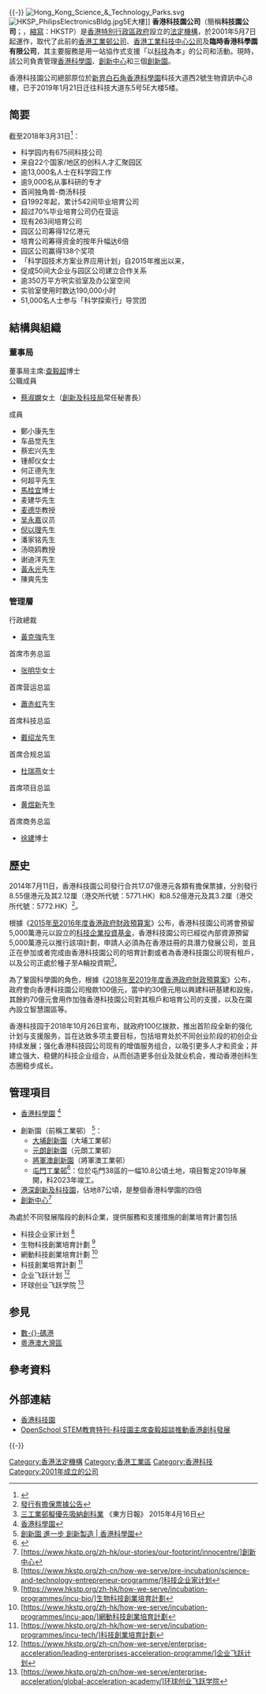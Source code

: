 {{主条目消歧义|本文只叙述'''香港科技园'''，关于科技研究基地请参照'''[[香港科学园|香港科学园]]'''。}}
{{advert|time=2019-09-11T12:00:23+00:00}}{{-}}
{{Infobox Company
| company_name = 香港科技園公司
| company_name_en = Hong Kong Science and Technology Parks Corporation
| company_logo = [[File:HKSTP_2015.svg|250px]]
| logo_caption  = 香港科技園公司標誌（2015年2月至今）
| company_type = [[香港法定機構|法定機構]]
| key_people =[[查毅超|查毅超]]（董事局主席）<br/> 黃克強（行政總裁）
| foundation = 2001年5月
| location = {{HK}}[[新界|新界]][[香港科學園|香港科學園]]<br>科技大道东5号5E大楼5楼
| industry = 創新及科技
| homepage ={{url|http://www.hkstp.org/}}
}}
[[File:Hong_Kong_Science_&_Technology_Parks.svg|thumb]]
[[File:HKSP_PhilipsElectronicsBldg.jpg|thumb]]5E大樓]]
'''香港科技園公司'''（簡稱'''科技園公司'''；{{lang-en|Hong Kong Science and Technology Parks Corporation}}，[[縮寫|縮寫]]：HKSTP）是[[香港特別行政區政府|香港特別行政區政府]]設立的[[香港法定機構|法定機構]]，於2001年5月7日起運作，取代了此前的[[香港工業邨公司|香港工業邨公司]]、[[香港工業科技中心公司|香港工業科技中心公司]]及'''臨時香港科學園有限公司'''，其主要服務是用一站協作式支援「以[[科技|科技]]為本」的公司和活動。現時，該公司負責管理[[香港科學園|香港科學園]]、[[創新中心|創新中心]]和三個[[創新園|創新園]]。

香港科技園公司總部原位於[[新界|新界]][[白石角|白石角]][[香港科學園|香港科學園]]科技大道西2號生物資訊中心8樓，已于2019年1月21日迁往科技大道东5号5E大楼5楼。

==简要==
截至2018年3月31日<ref>{{Cite web|url=https://www.hkstp.org/media/4404/c_hkstp-ar18.pdf|title=香港科技园公司年度报告 2017 / 2018|accessdate=|author=|date=|publisher=香港科技园公司}}</ref>：
* 科学园内有675间科技公司
* 来自22个国家/地区的创科人才汇聚园区
* 逾13,000名人士在科学园工作
* 逾9,000名从事科研的专才
* 首间独角兽-商汤科技
* 自1992年起，累计542间毕业培育公司
* 超过70%毕业培育公司仍在营运
* 现有263间培育公司
* 园区公司筹得12亿港元
* 培育公司筹得资金的按年升幅达6倍
* 园区公司赢得138个奖项
* 「科学园技术方案业界应用计划」自2015年推出以来，
* 促成50间大企业与园区公司建立合作关系
* 逾350万平方呎实验室及办公室空间
* 实验室使用时数达190,000小时
* 51,000名人士参与「科学探索行」导赏团

==結構與組織==
{{External links|章節|date=2022-02-20}}
{{Col-begin}}
{{Col-2}}
===董事局===
;董事局主席:[[查毅超|查毅超]]博士 
;公職成員
*[[蔡淑嫻|蔡淑嫻]]女土（[[創新及科技局|創新及科技局]]常任秘書長）
;成員
* 鄭小康先生
* 车品觉先生
* 蔡宏兴先生
* 锺郝仪女士
* 何正德先生
* 何超平先生
* [[馬桂宜|馬桂宜]]博士
* 麦建华先生
* [[麦德华|麦德华]]教授
* [[吴永嘉|吴永嘉]]议员
* [[倪以理|倪以理]]先生
* 潘家铭先生
* 汤晓鸥教授
* 谢迪洋先生
* [[黃永光|黃永光]]先生
* 陳爽先生

{{Col-2}}
===管理層===
;行政總裁
* [https://web.archive.org/web/20181231092955/https://www.hkstp.org/zh-cn/about-us/management/mr-albert-wong/ 黃克強]先生
;首席市务总监
* [https://www.hkstp.org/zh-cn/about-us/management/ms-jojo-cheung/ 张明华]女士
;首席营运总监
* [https://www.hkstp.org/zh-cn/about-us/management/mr-patrick-siu/ 蕭赤虹]先生
;首席科技总监
* [https://www.hkstp.org/zh-cn/about-us/management/mr-george-tee/ 戴绍龙]先生
;首席合规总监
* [https://www.hkstp.org/zh-cn/about-us/management/ms-janet-to/ 杜瑞燕]女士
;首席项目总监
* [https://www.hkstp.org/zh-cn/about-us/management/mr-simon-wong/ 黄煜新]先生
;首席商务总监
* [https://www.hkstp.org/zh-cn/about-us/management/dr-claudia-xu/ 徐建]博士
{{Col-end}}

== 歷史 ==
2014年7月11日，香港科技園公司發行合共17.07億港元各類有擔保票據，分別發行8.55億港元及其2.12厘（港交所代號：5771.HK）和8.52億港元及其3.2厘（港交所代號：5772.HK）<ref>[http://www.hkexnews.hk/listedco/listconews/SEHK/2014/0711/LTN20140711275.pdf 發行有擔保票據公告]</ref>。

根據《[[2015年至2016年度香港政府財政預算案|2015年至2016年度香港政府財政預算案]]》公布，香港科技園公司將會預留5,000萬港元以設立的[[科技企業投資基金|科技企業投資基金]]，香港科技園公司已經從內部資源預留5,000萬港元以推行該項計劃，申請人必須為在香港註冊的具潛力發展公司，並且正在參加或者完成由香港科技園公司的培育計劃或者為香港科技園公司現有租戶，以及公司正處於種子至A輪投資期<ref>[http://orientaldaily.on.cc/cnt/news/20150416/00176_027.html 三工業邨擬優先吸納創科業] 《東方日報》 2015年4月16日</ref>。

為了鞏固科學園的角色，根據《[[2018年至2019年度香港政府財政預算案|2018年至2019年度香港政府財政預算案]]》公布，政府會向香港科技園公司撥款100億元，當中約30億元用以興建科研基建和設施，其餘約70億元會用作加強香港科技園公司對其租戶和培育公司的支援，以及在園內設立智慧園區等。

香港科技园于2018年10月26日宣布，就政府100亿拨款，推出首阶段全新的强化计划与支援服务，旨在达致多项主要目标，包括培育处於不同创业阶段的初创企业持续发展；强化香港科技园公司现有的增值服务组合，以吸引更多人才和资金；并建立强大、稳健的科技企业组合，从而创造更多创业及就业机会，推动香港创科生态圈稳步成长。

== 管理項目 ==
*[[香港科學園|香港科學園]] <ref>[https://www.hkstp.org/zh-hk/our-stories/our-footprint/science-park/ 香港科學園]</ref>

*創新園（前稱工業邨） <ref>[https://www.hkstp.org/zh-hk/innovate-with-us/innofacturing-tomorrow/ 創新園 進一步 創新製造 | 香港科學園]</ref>：
**[[大埔創新園|大埔創新園]]（大埔工業邨）
**[[元朗創新園|元朗創新園]]（元朗工業邨）
**[[將軍澳創新園|將軍澳創新園]]（將軍澳工業邨）
**[[屯門工業邨|屯門工業邨]]<ref>{{cite news |title=屯門西南角 擬建第4工業邨 |url=https://ps.hket.com/article/210501 |accessdate=2020年7月22日 |agency=香港經濟日報 |date=2014年8月1日}}</ref>：位於屯門38區的一幅10.8公頃土地，項目暫定2019年展開，料2023年竣工。
*[[港深創新及科技園|港深創新及科技園]]，佔地87公頃，是整個香港科學園的四倍
*[[創新中心|創新中心]]<ref>[https://www.hkstp.org/zh-hk/our-stories/our-footprint/innocentre/]創新中心</ref>

為處於不同發展階段的創科企業，提供服務和支援措施的創業培育計畫包括
*科技企业家计划 <ref> [https://www.hkstp.org/zh-cn/how-we-serve/pre-incubation/science-and-technology-entrepreneur-programme/]科技企业家计划</ref>
*生物科技創業培育計劃 <ref>[https://www.hkstp.org/zh-hk/how-we-serve/incubation-programmes/incu-bio/]生物科技創業培育計劃</ref>
*網動科技創業培育計劃 <ref>[https://www.hkstp.org/zh-hk/how-we-serve/incubation-programmes/incu-app/]網動科技創業培育計劃</ref>
*科技創業培育計劃 <ref>[https://www.hkstp.org/zh-hk/how-we-serve/incubation-programmes/incu-tech/]科技創業培育計劃</ref>
*企业飞跃计划 <ref>[https://www.hkstp.org/zh-cn/how-we-serve/enterprise-acceleration/leading-enterprises-acceleration-programme/]企业飞跃计划</ref>
*环球创业飞跃学院 <ref>[https://www.hkstp.org/zh-cn/how-we-serve/enterprise-acceleration/global-acceleration-academy/]环球创业飞跃学院</ref>

== 参見 ==
*[[數碼港|數-{}-碼港]]
*[[粵港澳大灣區|粵港澳大灣區]]

== 參考資料 ==
{{reflist|30em}}

==外部連結==
*[http://www.hkstp.org/ 香港科技園]
*[https://www.openschool.hk/kol/article/380a3550-d5cf-11e8-9c22-6dc868fa8935/STEM%E6%95%99%E8%82%B2%E7%89%B9%E5%88%8A/162/%E5%8A%89%E9%80%B2%E5%9C%96%E6%9C%83%E5%AE%A2%E5%AE%A4%EF%BC%9A%E7%A7%91%E6%8A%80%E5%9C%92%E4%B8%BB%E5%B8%AD%E6%9F%A5%E6%AF%85%E8%B6%85%E8%AB%87%E6%8E%A8%E5%8B%95%E9%A6%99%E6%B8%AF%E5%89%B5%E7%A7%91%E7%99%BC%E5%B1%95 OpenSchool STEM教育特刊-科技園主席查毅超談推動香港創科發展]

{{-}}
{{香港公營機構}}
{{香港創新及科技業}}

[[Category:香港法定機構|Category:香港法定機構]]
[[Category:香港工業區|Category:香港工業區]]
[[Category:香港科技|Category:香港科技]]
[[Category:2001年成立的公司|Category:2001年成立的公司]]